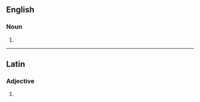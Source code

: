 ==English==

===Noun===
{{head|en|noun form}}

# {{plural of|en|primula}}

----

==Latin==

===Adjective===
{{la-adj-form|prīmulās}}

# {{inflection of|la|prīmulus||acc|f|p}}